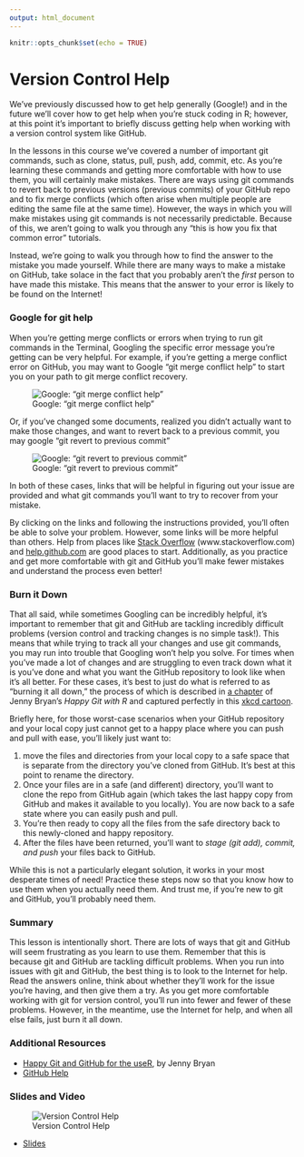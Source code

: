 ```yaml
---
output: html_document
---
```


```r
knitr::opts_chunk$set(echo = TRUE)
```

# Version Control Help

We've previously discussed how to get help generally (Google!) and in the future we'll cover how to get help when you're stuck coding in R; however, at this point it's important to briefly discuss getting help when working with a version control system like GitHub.

In the lessons in this course we've covered a number of important git commands, such as clone, status, pull, push, add, commit, etc. As you're learning these commands and getting more comfortable with how to use them, you will certainly make mistakes. There are ways using git commands to revert back to previous versions (previous commits) of your GitHub repo and to fix merge conflicts (which often arise when multiple people are editing the same file at the same time). However, the ways in which you will make mistakes using git commands is not necessarily predictable. Because of this, we aren't going to walk you through any "this is how you fix that common error" tutorials.

Instead, we're going to walk you through how to find the answer to the mistake you made yourself. While there are many ways to make a mistake on GitHub, take solace in the fact that you probably aren't the *first* person to have made this mistake. This means that the answer to your error is likely to be found on the Internet!

### Google for git help

When you're getting merge conflicts or errors when trying to run git commands in the Terminal, Googling the specific error message you're getting can be very helpful. For example, if you're getting a merge conflict error on GitHub, you may want to Google "git merge conflict help" to start you on your path to git merge conflict recovery.


![Google: "git merge conflict help"](https://docs.google.com/presentation/d/1Aj1Y0lIYdKftZVzAjWCWkOd8c0-IxnxtPbBmIUOdYC4/export/png?id=1Aj1Y0lIYdKftZVzAjWCWkOd8c0-IxnxtPbBmIUOdYC4&pageid=g3bac4e3849_0_0)

Or, if you've changed some documents, realized you didn't actually want to make those changes, and want to revert back to a previous commit, you may google "git revert to previous commit"


![Google: "git revert to previous commit"](https://docs.google.com/presentation/d/1Aj1Y0lIYdKftZVzAjWCWkOd8c0-IxnxtPbBmIUOdYC4/export/png?id=1Aj1Y0lIYdKftZVzAjWCWkOd8c0-IxnxtPbBmIUOdYC4&pageid=g3bac4e3849_0_9)

In both of these cases, links that will be helpful in figuring out your issue are provided and what git commands you'll want to try to recover from your mistake.

By clicking on the links and following the instructions provided, you'll often be able to solve your problem. However, some links will be more helpful than others. Help from places like [Stack Overflow](www.stackoverflow.com) (www.stackoverflow.com) and [help.github.com](help.github.com) are good places to start. Additionally, as you practice and get more comfortable with git and GitHub you'll make fewer mistakes and understand the process even better!

### Burn it Down

That all said, while sometimes Googling can be incredibly helpful, it's important to remember that git and GitHub are tackling incredibly difficult problems (version control and tracking changes is no simple task!). This means that while trying to track all your changes and use git commands, you may run into trouble that Googling won't help you solve. For times when  you've made a lot of changes and are struggling to even track down what it is you've done and what you want the GitHub repository to look like when it's all better. For these cases, it's best to just do what is referred to as "burning it all down," the process of which is described in [a chapter](http://happygitwithr.com/burn.html) of Jenny Bryan's *Happy Git with R* and captured perfectly in this [xkcd cartoon](http://explainxkcd.com/wiki/index.php/1597:_Git).

Briefly here, for those worst-case scenarios when your GitHub repository and your local copy just cannot get to a happy place where you can push and pull with ease, you'll likely just want to:

1. move the files and directories from your local copy to a safe space that is separate from the directory you've cloned from GitHub. It's best at this point to rename the directory.
2. Once your files are in a safe (and different) directory, you'll want to clone the repo from GitHub again (which takes the last happy copy from GitHub and makes it available to you locally). You are now back to a safe state where you can easily push and pull.
3. You're then ready to copy all the files from the safe directory back to this newly-cloned and happy repository.
4. After the files have been returned, you'll want to *stage (git add), commit, and push* your files back to GitHub.

While this is not a particularly elegant solution, it works in your most desperate times of need! Practice these steps now so that you know how to use them when you actually need them. And trust me, if you're new to git and GitHub, you'll probably need them.


### Summary

This lesson is intentionally short. There are lots of ways that git and GitHub will seem frustrating as you learn to use them. Remember that this is because git and GitHub are tackling difficult problems. When you run into issues with git and GitHub, the best thing is to look to the Internet for help. Read the answers online, think about whether they'll work for the issue you're having, and then give them a try. As you get more comfortable working with git for version control, you'll run into fewer and fewer of these problems. However, in the meantime, use the Internet for help, and when all else fails, just burn it all down.

### Additional Resources

* [Happy Git and GitHub for the useR](http://happygitwithr.com/reset.html), by Jenny Bryan
* [GitHub Help](https://help.github.com/)


### Slides and Video

![Version Control Help](https://www.youtube.com/watch?v=EeeC-UrIiCQ)

* [Slides](https://docs.google.com/presentation/d/1Aj1Y0lIYdKftZVzAjWCWkOd8c0-IxnxtPbBmIUOdYC4/edit?usp=sharing)
